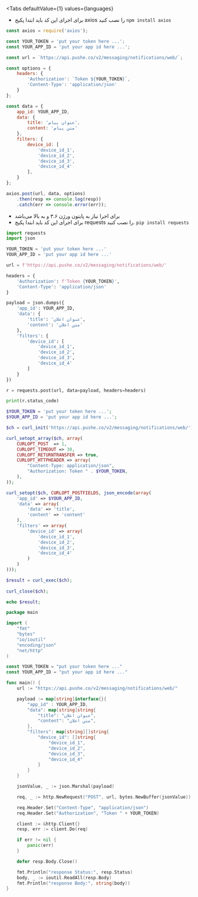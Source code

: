 

<Tabs
    defaultValue={1}
    values={languages}
>

<TabItem value={1}>

* برای اجرای این کد باید ابتدا پکیج <BlankLink href='https://www.npmjs.com/package/axios'>axios</BlankLink> را نصب کنید
‍`npm install axios`


```js
const axios = require('axios');

const YOUR_TOKEN = 'put your token here ...';
const YOUR_APP_ID = 'put your app id here ...';

const url = `https://api.pushe.co/v2/messaging/notifications/web/`;

const options = {
    headers: {
        'Authorization': `Token ${YOUR_TOKEN}`,
        'Content-Type': 'application/json'
    }
};

const data = {
    app_id: YOUR_APP_ID,
    data: {
        title: 'عنوان پیام',
        content: 'متن پیام'
    },
    filters: {
        device_id: [
            'device_id_1', 
            'device_id_2', 
            'device_id_3', 
            'device_id_4'
        ],
    }
};

axios.post(url, data, options)
    .then(resp => console.log(resp))
    .catch(err => console.error(err));
```

</TabItem>

<TabItem value={2}>

* برای اجرا نیاز به پایتون ورژن ۳.۶ و به بالا می‌باشد
* برای اجرای این کد باید ابتدا پکیج <BlankLink href='https://pypi.org/project/requests/'>requests</BlankLink> را نصب کنید. 
`pip install requests`

```python
import requests
import json

YOUR_TOKEN = 'put your token here ...'
YOUR_APP_ID = 'put your app id here ...'

url = f'https://api.pushe.co/v2/messaging/notifications/web/'

headers = {
    'Authorization': f'Token {YOUR_TOKEN}',
    'Content-Type': 'application/json'
}

payload = json.dumps({
    'app_id': YOUR_APP_ID,
    'data': {
        'title': 'عنوان اعلان',
        'content': 'متن اعلان'
    },
    'filters': {
        'device_id': [
            'device_id_1', 
            'device_id_2', 
            'device_id_3', 
            'device_id_4'
        ]
    }
})

r = requests.post(url, data=payload, headers=headers)

print(r.status_code)
```

</TabItem>


<TabItem value={3}>

```php
$YOUR_TOKEN = 'put your token here ...';
$YOUR_APP_ID = 'put your app id here ...';

$ch = curl_init('https://api.pushe.co/v2/messaging/notifications/web/'); 

curl_setopt_array($ch, array(
    CURLOPT_POST  => 1,
    CURLOPT_TIMEOUT => 30,
    CURLOPT_RETURNTRANSFER => true,
    CURLOPT_HTTPHEADER => array(
        "Content-Type: application/json",
        "Authorization: Token " . $YOUR_TOKEN,
    ),
));

curl_setopt($ch, CURLOPT_POSTFIELDS, json_encode(array(
    'app_id' => $YOUR_APP_ID,
    'data' => array(
        'data' => 'title',
        'content' => 'content'
    ),
    'filters' => array(
        'device_id' => array(
            'device_id_1', 
            'device_id_2', 
            'device_id_3', 
            'device_id_4'
        )
    )
)));

$result = curl_exec($ch);
 
curl_close($ch);

echo $result;
```

</TabItem>

<TabItem value={4}>

```go
package main

import (
	"fmt"
	"bytes"
	"io/ioutil"
	"encoding/json"
	"net/http"
)

const YOUR_TOKEN = "put your token here ..."
const YOUR_APP_ID = "put your app id here ..."

func main() {
	url := "https://api.pushe.co/v2/messaging/notifications/web/"

	payload := map[string]interface{}{
		"app_id" : YOUR_APP_ID,
		"data": map[string]string{
			"title": "عنوان اعلان",
			"content": "متن اعلان",
		},
        "filters": map[string][]string{
            "device_id": []string{
                "device_id_1", 
                "device_id_2", 
                "device_id_3", 
                "device_id_4"
            }
        }
	}

	jsonValue, _ := json.Marshal(payload)

	req, _ := http.NewRequest("POST", url, bytes.NewBuffer(jsonValue))

	req.Header.Set("Content-Type", "application/json")
	req.Header.Set("Authorization", "Token " + YOUR_TOKEN)

	client := &http.Client{}
	resp, err := client.Do(req)

	if err != nil {
		panic(err)
	}

	defer resp.Body.Close()

	fmt.Println("response Status:", resp.Status)
	body, _ := ioutil.ReadAll(resp.Body)
    fmt.Println("response Body:", string(body))
}
```

</TabItem>

</Tabs>


